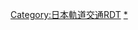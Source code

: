 {{Routemap|inline=<includeonly>yes</includeonly>|collapse=yes|title=江之島電鐵線|title-bg=#f6be18|title-color=black|map=
CONTg\~~ ~~ ~~{{rmri|u}}[[小田急電鐵|小田急]]：[[江之島線 (小田急電鐵)|江之島線]]
\CONTgq\KRZo\BHFq!~HUBa\STRq\CONTfq~~ ~~ ~~{{rmri|l}}[[東日本旅客鐵道|JR東]]：[[東海道本線]]{{rmri|r}}
ABZl+l\KBHFeq!~HUBe~~ ~~藤澤~~{{rmri|d}}[[小田急電鐵|小田急]]：[[江之島線 (小田急電鐵)|江之島線]]
STR\hKBHFa~~0.0~~EN01 '''[[藤澤站|藤澤]]'''
LSTR\hSTRe@f
LSTR\HST~~0.6~~EN02 '''[[石上站|石上]]'''
LSTR\HST~~1.2~~EN03 '''[[柳小路站|柳小路]]'''
LSTR\BHF~~1.9~~EN04 '''[[鵠沼站|鵠沼]]'''
LSTR\hKRZWae~~ ~~{{link-ja|境川 (東京都·神奈川縣)|境川 (東京都・神奈川県)|境川}}
LSTR\HST~~2.7~~EN05 '''[[湘南海岸公園站|湘南海岸公園]]'''
KBHFe\STR~~ ~~[[片瀨江之島站|片瀬江之島]]~~{{rmri|u}}[[小田急電鐵|小田急]]：[[江之島線 (小田急電鐵)|江之島線]]
\\\STR\KBHFaq\CONTfq~~ ~~[[湘南江之島站|湘南江之島]]~~[[湘南單軌電車]]：[[江之島線 (湘南單軌電車)|湘南單軌電車]]{{rmri|r}}
\BHF~~3.3~~EN06 '''[[江之島車站|江之島]]'''
KDSTaq\ABZgr~~ ~~留置線
\uSTR~~ ~~{{link-ja|併用軌道|併用軌道}}路段
\HST~~3.9~~EN07 '''[[腰越站|腰越]]'''
\HST~~4.7~~EN08 '''[[鎌倉高校前站|鎌倉高校前]]'''
\DST~~ ~~[[峰原信號場]]
\HST~~5.6~~EN09 '''[[七里濱站|七里濱]]'''
\BHF~~6.8~~EN10 '''[[稻村崎站|稻村崎]]'''
\\ABZgl\KDSTeq~~ ~~極樂寺檢車區
\HST~~7.6~~EN11 '''[[極樂寺站|極樂寺]]'''
\TUNNEL1~~ ~~極樂寺隧道
\BHF~~8.3~~EN12 '''[[長谷站 (神奈川縣)|長谷]]'''
\HST~~8.9~~EN13 '''[[由比濱站|由比濱]]'''
\HST~~9.2~~EN14 '''[[和田塚站|和田塚]]'''
\\xABZgl\KBHFeq~~10.0~~EN15 '''[[鎌倉站|鎌倉]]'''
\CONTgq\uxmKRZu\BHFq~~ ~~{{rmri|l}}[[東日本旅客鐵道|JR東]]：[[橫須賀線]]{{rmri|r}}
\uexKBHFe~~ ~~''（舊）鎌倉~~1949年遷往現址。舊小町站
|bottom={{navbar|江之島電鐵線RDT}}
}}<noinclude>{{rdt intro|[[江之島電鐵線]]}}
[[Category:日本軌道交通RDT]]
[[Category:江之島電鐵線|*]]
</noinclude>